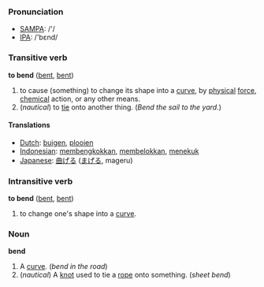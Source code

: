 === Pronunciation ===
*[[w:SAMPA|SAMPA]]: /'/
*[[w:IPA|IPA]]: /'bεnd/

=== Transitive verb ===

'''to bend''' ([[bent]], [[bent]])

# to cause (something) to change its shape into a [[curve]], by [[physical]] [[force]], [[chemical]] action, or any other means.
# (''nautical'') to [[tie]] onto another thing.  (''Bend the sail to the yard.'')

==== Translations ====
*[[Dutch]]: [[buigen]], [[plooien]] <!-- not checked -->
*[[Indonesian]]: [[bengkok|membengkokkan]], [[belok|membelokkan]], [[tekuk|menekuk]] <!-- not checked -->
*[[Japanese]]: [[曲げる]] ([[まげる]], mageru) <!-- not checked -->

=== Intransitive verb ===

'''to bend''' ([[bent]], [[bent]])

# to change one's shape into a [[curve]].

=== Noun ===
'''bend'''

# A [[curve]].  (''bend in the road'')
# (''nautical'') A [[knot]] used to tie a [[rope]] onto something.  (''sheet bend'')